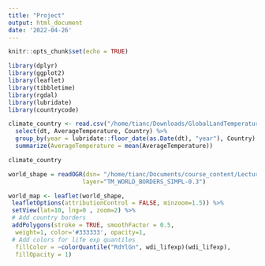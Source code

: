 ```yaml
---
title: "Project"
output: html_document
date: '2022-04-26'
---
```


```r
knitr::opts_chunk$set(echo = TRUE)
```

```r
library(dplyr)
library(ggplot2)
library(leaflet)
library(tibbletime)
library(rgdal)
library(lubridate)
library(countrycode)
```

```r
climate_country <- read.csv("/home/tianc/Downloads/GlobalLandTemperaturesByCountry.csv") %>% 
  select(dt, AverageTemperature, Country) %>% 
  group_by(year = lubridate::floor_date(as.Date(dt), "year"), Country) %>%
  summarize(AverageTemperature = mean(AverageTemperature))

climate_country
```

```r
world_shape = readOGR(dsn= "/home/tianc/Documents/course_content/Lectures/Week07/data/world_map/", 
                     layer="TM_WORLD_BORDERS_SIMPL-0.3")
```


```r
world_map <- leaflet(world_shape, 
 leafletOptions(attributionControl = FALSE, minzoom=1.5)) %>% 
 setView(lat=10, lng=0 , zoom=2) %>%
 # Add country borders 
 addPolygons(stroke = TRUE, smoothFactor = 0.5,
  weight=1, color='#333333', opacity=1, 
 # Add colors for life exp quantiles
  fillColor = ~colorQuantile("RdYlGn", wdi_lifexp)(wdi_lifexp), 
  fillOpacity = 1)
```

